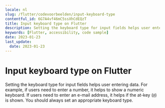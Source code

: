 ```yaml
---
locale: nl
slug: /flutter/codevoorbeelden/input-keyboard-type
contentful_id: 6G7A4vf46mC5ssXhCdEQzT
title: Input keyboard type on Flutter
description: Setting the keyboard type for input fields helps user entering data.
keywords: [Flutter, accessibility, code sample]
date: 2023-01-23
last_update:
  date: 2023-01-23
---
```


# Input keyboard type on Flutter

Setting the keyboard type for input fields helps user entering data. For example, if users need to enter a number, it helps to show a numeric keyboard. If users need to enter an e-mail address, it helps if the at-key (`@`) is shown. You should always set an appropriate keyboard type.

<CodeSample id="input-keyboard-type" platform="flutter" locale="nl"/>
